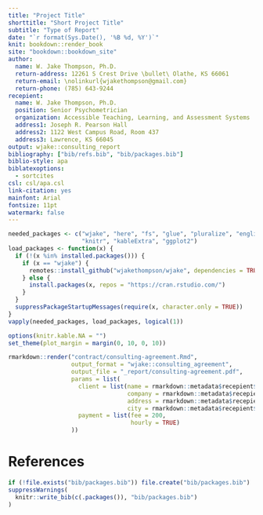 ```yaml
---
title: "Project Title"
shorttitle: "Short Project Title"
subtitle: "Type of Report"
date: "`r format(Sys.Date(), '%B %d, %Y')`"
knit: bookdown::render_book
site: "bookdown::bookdown_site"
author:
  name: W. Jake Thompson, Ph.D.
  return-address: 12261 S Crest Drive \bullet\ Olathe, KS 66061
  return-email: \nolinkurl{wjakethompson@gmail.com}
  return-phone: (785) 643-9244
recepient:
  name: W. Jake Thompson, Ph.D.
  position: Senior Psychometrician
  organization: Accessible Teaching, Learning, and Assessment Systems
  address1: Joseph R. Pearson Hall
  address2: 1122 West Campus Road, Room 437
  address3: Lawrence, KS 66045
output: wjake::consulting_report
bibliography: ["bib/refs.bib", "bib/packages.bib"]
biblio-style: apa
biblatexoptions:
  - sortcites
csl: csl/apa.csl
link-citation: yes
mainfont: Arial
fontsize: 11pt
watermark: false
---
```


```r
needed_packages <- c("wjake", "here", "fs", "glue", "pluralize", "english",
                     "knitr", "kableExtra", "ggplot2")
load_packages <- function(x) {
  if (!(x %in% installed.packages())) {
    if (x == "wjake") {
      remotes::install_github("wjakethompson/wjake", dependencies = TRUE)
    } else {
      install.packages(x, repos = "https://cran.rstudio.com/")
    }
  }
  suppressPackageStartupMessages(require(x, character.only = TRUE))
}
vapply(needed_packages, load_packages, logical(1))

options(knitr.kable.NA = "")
set_theme(plot_margin = margin(0, 10, 0, 10))
```

```r
rmarkdown::render("contract/consulting-agreement.Rmd",
                  output_format = "wjake::consulting_agreement",
                  output_file = "_report/consulting-agreement.pdf",
                  params = list(
                    client = list(name = rmarkdown::metadata$recepient$name,
                                  company = rmarkdown::metadata$recepient$organization,
                                  address = rmarkdown::metadata$recepient$address2,
                                  city = rmarkdown::metadata$recepient$address3),
                    payment = list(fee = 200,
                                   hourly = TRUE)
                  ))
```



\newpage

# References

```r
if (!file.exists("bib/packages.bib")) file.create("bib/packages.bib")
suppressWarnings(
  knitr::write_bib(c(.packages()), "bib/packages.bib")
)
```

\printbibliography[heading=none]

\setlength{\parindent}{15pt}
\setlength{\leftskip}{0pt}
